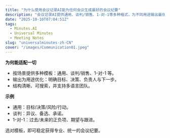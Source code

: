 ```yaml
---
title: "为什么使用会议记录AI能为任何会议生成最好的会议纪要"
description: "会议记录AI提供通用、谈判/销售、1-对-1等多种格式，为不同用途输出最优结果。"
date: "2025-10-10T07:04:51Z"
tags:
  - Minutes.AI
  - Universal Minutes
  - Meeting Notes
slug: "universalminutes-zh-CN"
cover: "/images/Communication01.jpeg"
---
```


**为何能适配一切**
- 按场景提供多种模板：通用、谈判/销售、1-对-1 等。
- 输出为用途优化：明确目标、决策、负责人与下一步。
- 结构清晰、可搜索，并支持多语言团队。

**示例**
- 通用：目标/决策/风险/行动。
- 谈判：异议、备选、承诺。
- 1-对-1：过去/未来的正负项、期望与跟进。

选对模板，即可稳定获得专业、统一的会议纪要。
